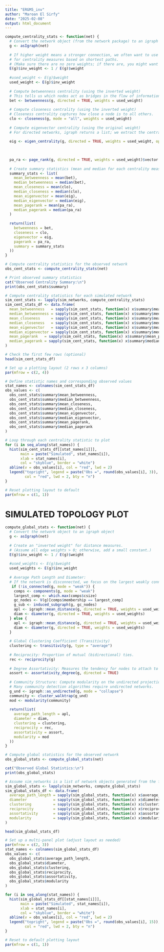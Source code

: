 ```yaml
---
title: "ERGM5_inv"
author: "Maroan El Sirfy"
date: "2025-02-08"
output: html_document
---
```




```r

compute_centrality_stats <- function(net) {
  # Convert the network object (from the network package) to an igraph object
  g <- asIgraph(net)
  
  # If higher weight means a stronger connection, we often want to use the inverse
  # for centrality measures based on shortest paths.
  # (Make sure there are no zero weights; if there are, you might want to add a small constant.)
  E(g)$inv_weight <- 1 / E(g)$weight
  
  #used_weight <- E(g)$weight
  used_weight <- E(g)$inv_weight
  
  # Compute betweenness centrality (using the inverted weight)
  # This tells us which nodes act as bridges in the flow of information/loans.
  bet <- betweenness(g, directed = TRUE, weights = used_weight)
  
  # Compute closeness centrality (using the inverted weight)
  # Closeness centrality captures how close a node is to all others.
  clo <- closeness(g, mode = "all", weights = used_weight)
  
  # Compute eigenvector centrality (using the original weight)
  # For directed networks, igraph returns a list; we extract the centrality vector.
  
  eig <- eigen_centrality(g, directed = TRUE, weights = used_weight, options = list(alpha = alpha))$vector
  
  
  
  pa_ra <- page_rank(g, directed = TRUE, weights = used_weight)$vector
  
  # Create summary statistics (mean and median for each centrality measure)
  summary_stats <- list(
    mean_betweenness = mean(bet),
    median_betweenness = median(bet),
    mean_closeness = mean(clo),
    median_closeness = median(clo),
    mean_eigenvector = mean(eig),
    median_eigenvector = median(eig),
    mean_pagerank = mean(pa_ra),
    median_pagerank = median(pa_ra)
  )
  
  return(list(
    betweenness = bet,
    closeness = clo,
    eigenvector = eig,
    pagerank = pa_ra,
    summary = summary_stats
  ))
}

```



```r
# Compute centrality statistics for the observed network
obs_cent_stats <- compute_centrality_stats(net)

# Print observed summary statistics
cat("Observed Centrality Summary:\n")
print(obs_cent_stats$summary)
```

```r
# Compute centrality statistics for each simulated network
sim_cent_stats <- lapply(sim_networks, compute_centrality_stats)
sim_cent_stats_df <- data.frame(
  mean_betweenness   = sapply(sim_cent_stats, function(x) x$summary$mean_betweenness),
  median_betweenness = sapply(sim_cent_stats, function(x) x$summary$median_betweenness),
  mean_closeness     = sapply(sim_cent_stats, function(x) x$summary$mean_closeness),
  median_closeness   = sapply(sim_cent_stats, function(x) x$summary$median_closeness),
  mean_eigenvector   = sapply(sim_cent_stats, function(x) x$summary$mean_eigenvector),
  median_eigenvector = sapply(sim_cent_stats, function(x) x$summary$median_eigenvector),
  mean_pagerank   = sapply(sim_cent_stats, function(x) x$summary$mean_pagerank),
  median_pagerank = sapply(sim_cent_stats, function(x) x$summary$median_pagerank)
)

# Check the first few rows (optional)
head(sim_cent_stats_df)

```

```r
# Set up a plotting layout (2 rows x 3 columns)
par(mfrow = c(2, 4))

# Define statistic names and corresponding observed values
stat_names <- colnames(sim_cent_stats_df)
obs_values <- c(
  obs_cent_stats$summary$mean_betweenness,
  obs_cent_stats$summary$median_betweenness,
  obs_cent_stats$summary$mean_closeness,
  obs_cent_stats$summary$median_closeness,
  obs_cent_stats$summary$mean_eigenvector,
  obs_cent_stats$summary$median_eigenvector,
  obs_cent_stats$summary$mean_pagerank,
  obs_cent_stats$summary$median_pagerank
)

# Loop through each centrality statistic to plot
for (i in seq_along(stat_names)) {
  hist(sim_cent_stats_df[[stat_names[i]]],
       main = paste("Simulated", stat_names[i]),
       xlab = stat_names[i],
       col = "skyblue", border = "white")
  abline(v = obs_values[i], col = "red", lwd = 2)
  legend("topright", legend = paste("Obs =", round(obs_values[i], 3)),
         col = "red", lwd = 2, bty = "n")
}

# Reset plotting layout to default
par(mfrow = c(1, 1))

```


# SIMULATED TOPOLOGY PLOT
```r
compute_global_stats <- function(net) {
  # Convert the network object to an igraph object
  g <- asIgraph(net)
  
  # Create an "inverted weight" for distance measures.
  # (Assume all edge weights > 0; otherwise, add a small constant.)
  E(g)$inv_weight <- 1 / E(g)$weight
  
  #used_weights <- E(g)$weight
  used_weights <- E(g)$inv_weight
  
  # Average Path Length and Diameter:
  # If the network is disconnected, we focus on the largest weakly connected component.
   if (!is_connected(g, mode = "weak")) {
    comps <- components(g, mode = "weak")
    largest_comp <- which.max(comps$csize)
    gc_nodes <- V(g)[comps$membership == largest_comp]
    g_sub <- induced_subgraph(g, gc_nodes)
    apl <- igraph::mean_distance(g, directed = TRUE, weights = used_weights)
    diam <- diameter(g, directed = TRUE, weights = used_weights)
  } else {
    apl <- igraph::mean_distance(g, directed = TRUE, weights = used_weights)
    diam <- diameter(g, directed = TRUE, weights = used_weights)
  }
  
  # Global Clustering Coefficient (Transitivity)
  clustering <- transitivity(g, type = "average")
  
  # Reciprocity: Proportion of mutual (bidirectional) ties.
  rec <- reciprocity(g)
  
  # Degree Assortativity: Measures the tendency for nodes to attach to others with similar degree.
  assort <- assortativity_degree(g, directed = TRUE)
  
  # Community Structure: Compute modularity on the undirected projection.
  # Many community detection algorithms require undirected networks.
  g_und <- igraph::as_undirected(g, mode = "collapse")
  community <- cluster_walktrap(g_und)
  mod <- modularity(community)
  
  return(list(
    average_path_length = apl,
    diameter = diam,
    clustering = clustering,
    reciprocity = rec,
    assortativity = assort,
    modularity = mod
  ))
}
```

```r
# Compute global statistics for the observed network
obs_global_stats <- compute_global_stats(net)

cat("Observed Global Statistics:\n")
print(obs_global_stats)
```

```r
# Assume sim_networks is a list of network objects generated from the fitted ERGM
sim_global_stats <- lapply(sim_networks, compute_global_stats)
sim_global_stats_df <- data.frame(
  average_path_length = sapply(sim_global_stats, function(x) x$average_path_length),
  diameter            = sapply(sim_global_stats, function(x) x$diameter),
  clustering          = sapply(sim_global_stats, function(x) x$clustering),
  reciprocity         = sapply(sim_global_stats, function(x) x$reciprocity),
  assortativity       = sapply(sim_global_stats, function(x) x$assortativity),
  modularity          = sapply(sim_global_stats, function(x) x$modularity)
)

head(sim_global_stats_df)
```



```r
# Set up a multi-panel plot (adjust layout as needed)
par(mfrow = c(2, 3))
stat_names <- colnames(sim_global_stats_df)
obs_values <- c(
  obs_global_stats$average_path_length,
  obs_global_stats$diameter,
  obs_global_stats$clustering,
  obs_global_stats$reciprocity,
  obs_global_stats$assortativity,
  obs_global_stats$modularity
)

for (i in seq_along(stat_names)) {
  hist(sim_global_stats_df[[stat_names[i]]],
       main = paste("Simulated", stat_names[i]),
       xlab = stat_names[i],
       col = "skyblue", border = "white")
  abline(v = obs_values[i], col = "red", lwd = 2)
  legend("topright", legend = paste("Obs =", round(obs_values[i], 15)),
         col = "red", lwd = 2, bty = "n")
}

# Reset to default plotting layout
par(mfrow = c(1, 1))
```